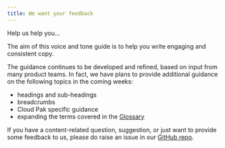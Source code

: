 ```yaml
---
title: We want your feedback
---
```


<PageDescription>

Help us help you...

</PageDescription>

The aim of this voice and tone guide is to help you write engaging and consistent copy.

The guidance continues to be developed and refined, based on input from many product teams. In fact, 
we have plans to provide additional guidance on the following topics in the coming weeks: 
- headings and sub-headings
- breadcrumbs
- Cloud Pak specific guidance
- expanding the terms covered in the [Glossary](glossary)

If you have a content-related question, suggestion, or just want to provide some feedback to us, 
please do raise an issue in our 
[GitHub repo](https://github.ibm.com/CDAI-design/pal/issues).